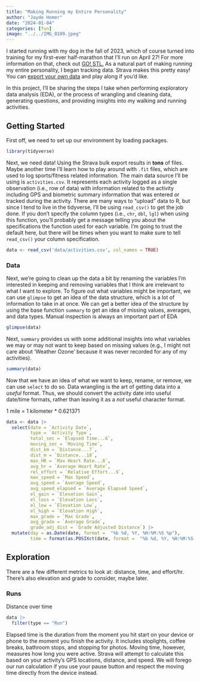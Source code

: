```yaml
---
title: "Making Running my Entire Personality"
author: "Jayde Homer"
date: "2024-01-04"
categories: [fun]
image: "../../IMG_0109.jpeg"
---
```


I started running with my dog in the fall of 2023, which of course turned into training for my first-ever half-marathon that I'll run on April 27! For more information on that, check out [GO! STL.](https://www.gostlouis.org/stlmarathon) As a natural part of making running my entire personality, I began tracking data. Strava makes this pretty easy! You can [export your own data](https://support.strava.com/hc/en-us/articles/216918437-Exporting-your-Data-and-Bulk-Export) and play along if you'd like.

In this project, I'll be sharing the steps I take when performing exploratory data analysis (EDA), or the process of wrangling and cleaning data, generating questions, and providing insights into my walking and running activities. 

## Getting Started 

First off, we need to set up our environment by loading packages. 

```r
library(tidyverse)
```

Next, we need data! Using the Strava bulk export results in **tons** of files. Maybe another time I'll learn how to play around with `.fit` files, which are used to log sports/fitness related information. The main data source I'll be using is `activities.csv`. It represents each activity logged as a single observation (i.e., row of data) with information related to the activity including GPS and biometric summary information that was entered or tracked during the activity. There are many ways to "upload" data to R, but since I tend to live in the tidyverse, I'll be using `read_csv()` to get the job done. If you don't specify the column types (i.e., `chr`, `dbl`, `lgl`) when using this function, you'll probably get a message telling you about the specifications the function used for each variable. I'm going to trust the default here, but there will be times when you want to make sure to tell `read_csv()` your column specification. 

```r
data <- read_csv('data/activities.csv', col_names = TRUE)
```

### Data

Next, we're going to clean up the data a bit by renaming the variables I'm interested in keeping and removing variables that I think are irrelevant to what I want to explore. To figure out what variables might be important, we can use `glimpse` to get an idea of the data structure, which is a lot of information to take in at once. We can get a better idea of the structure by using the base function `summary` to get an idea of missing values, averages, and data types. Manual inspection is always an important part of EDA

```r
glimpse(data)
```

Next, `summary` provides us with some additional insights into what variables we may or may not want to keep based on missing values (e.g., I might not care about 'Weather Ozone' because it was never recorded for any of my activities). 

```r
summary(data)
```

Now that we have an idea of what we want to keep, rename, or remove, we can use `select` to do so. Data wrangling is the art of getting data into a *useful* format. Thus, we should convert the activity date into useful date/time formats, rather than leaving it as a *not* useful character format. 

1 mile = 1 kilometer * 0.621371

```r
data <- data |> 
  select(date = `Activity Date`,
         type = `Activity Type`, 
         total_sec = `Elapsed Time...6`,
         moving_sec = `Moving Time`,
         dist_km = `Distance...7`,
         dist_m = `Distance...18`,
         max_HR = `Max Heart Rate...8`,
         avg_hr = `Average Heart Rate`,
         rel_effort = `Relative Effort...9`,
         max_speed = `Max Speed`,
         avg_speed = `Average Speed`,
         avg_speed_elapsed = `Average Elapsed Speed`,
         el_gain = `Elevation Gain`,
         el_loss = `Elevation Loss`,
         el_low = `Elevation Low`,
         el_high = `Elevation High`,
         max_grade = `Max Grade`,
         avg_grade = `Average Grade`,
         grade_adj_dist = `Grade Adjusted Distance`) |> 
  mutate(day = as.Date(date, format =  "%b %d, %Y, %H:%M:%S %p"),
         time = format(as.POSIXct(date, format =  "%b %d, %Y, %H:%M:%S %p"), "%H:%M:%S", tz = "UTC"))
```

## Exploration

There are a few different metrics to look at: distance, time, and effort/hr. There's also elevation and grade to consider, maybe later. 

### Runs 

Distance over time

```r
data |> 
  filter(type == "Run")
```



Elapsed time is the duration from the moment you hit start on your device or phone to the moment you finish the activity. It includes stoplights, coffee breaks, bathroom stops, and stopping for photos. Moving time, however, measures how long you were active. Strava will attempt to calculate this based on your activity's GPS locations, distance, and speed. We will forego our run calculation if you use your pause button and respect the moving time directly from the device instead.





